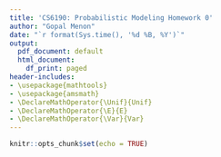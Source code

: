 ```yaml
---
title: 'CS6190: Probabilistic Modeling Homework 0'
author: "Gopal Menon"
date: "`r format(Sys.time(), '%d %B, %Y')`"
output:
  pdf_document: default
  html_document:
    df_print: paged
header-includes:
- \usepackage{mathtools}
- \usepackage{amsmath}
- \DeclareMathOperator{\Unif}{Unif}
- \DeclareMathOperator{\E}{E}
- \DeclareMathOperator{\Var}{Var}
---
```


```r
knitr::opts_chunk$set(echo = TRUE)
```
\begin{enumerate}
\item Let $X$ and $Y$ be continuous real-valued random variables. Prove the following:
\begin{enumerate}
\item $E\left[ E\left[X|Y \right]\right] = E\left[ X\right]$

$$
\begin{aligned}
E\left[ E\left[X|Y \right]\right] &= \int_{-\infty}^{\infty}E\left[X|Y=y \right]p_Y(y)dy\\
&= \int_{-\infty}^{\infty}\int_{-\infty}^{\infty}x\;p_{X|Y=y}(x)dx\;p_Y(y)dy\\
&= \int_{-\infty}^{\infty}\int_{-\infty}^{\infty}x\;p_{X|Y=y}(x)p_Y(y)dxdy\\
&= \int_{-\infty}^{\infty}\int_{-\infty}^{\infty}x\;p_{XY}(x, y)dxdy\\
&= \int_{-\infty}^{\infty}x\int_{-\infty}^{\infty}p_{XY}(x, y)dy\;dx\\
&= \int_{-\infty}^{\infty}x\;p_X(x)dx\\
&= E\left[ X\right]
\end{aligned}
$$
Here $p_X(x)$, $p_Y(y)$ and $p_{X|Y=y}(x)$ are the probability density functions for $X$, $Y$, and the conditional probability of $X$ given the value of $Y$. $p_{XY}(x,y)$ is the joint probability distribution function of $X$ and $Y$. I needed to look up the proof \cite{conexp} as I was not aware that the first step shown above could be done and due to this, I was getting an extra $y$ in the final result. The result I got before I looked up the proof was $yE\left[ X \right]$.

\item $Var(X) = E\left[Var(X|Y) \right] + Var(E\left[ X|Y\right])$

$$
\begin{aligned}
E\left[Var(X|Y) \right] + Var(E\left[ X|Y\right]) &= E\left[ E\left[X^2|Y\right] - E\left[X|Y\right] E\left[X|Y\right] \right] \\ &+ E\left[ E\left[X|Y\right] E\left[X|Y\right]\right] - E\left[ E\left[ X|Y \right]\right]E\left[ E\left[ X|Y \right]\right]\\
&= E \left[ E \left[ X^2|Y\right] \right] - E\left[ E\left[X|Y\right] E\left[X|Y\right] \right]\\&+ E\left[ E\left[X|Y\right] E\left[X|Y\right]\right] - E\left[X\right]E\left[X\right]\\
&= E\left[X^2 \right] - E\left[X\right]E\left[X\right]\\
&= Var(X)
\end{aligned}
$$

Before I worked out the solution above, I was using the definition $Var(X) = E\left[X^2\right] - \mu_X^2$ and that did not help. After I realized that $\mu_X = E\left[X\right]$, the solution fell in place.
\end{enumerate}

\item Consider random variables $X$ and $Y$ with joint pdf
$$
    p(x,y)= 
\begin{dcases}
    x+y,& \text{for } 0\leq x \leq 1, \text{and } 0\leq y \leq 1\\
    0,              & \text{otherwise}
\end{dcases}
$$
\begin{enumerate}

\item What is the marginal pdf $p(x)$?
$$
\begin{aligned}
p(x) &=  \int_{-\infty}^{\infty}p(x,y)dy\\
&=\begin{dcases}
    \int_0^1(x+y)dy, \text{for } 0\leq x \leq 1\\
    0,               \text{otherwise}
\end{dcases}\\
&= \begin{dcases}
   \left(xy +\frac{1}{2}y^2 \right)\Big|_0^1, \text{for } 0\leq x \leq 1\\
    0,               \text{otherwise}
\end{dcases}\\
&=\begin{dcases}
    x+\frac{1}{2}, \text{for } 0\leq x \leq 1\\
    0,               \text{otherwise}
\end{dcases}\\
\end{aligned}
$$

\item What is the conditional pdf $p(y|x)$?

$$
\begin{aligned}
p(y|x) &= \frac{p(x,y)}{p(x)}\\
 &=\begin{dcases}
    \frac{x+y}{x+\frac{1}{2}}, \text{for } 0\leq x \leq 1, \text{and } 0\leq y \leq 1\\
    0,               \text{otherwise}
\end{dcases}
\end{aligned}
$$

\item What is the conditional expectation $E\left[Y|X\right]$?
$$
\begin{aligned}
E\left[Y|X\right] &= \int_{-\infty}^{\infty}p_{Y|X}(y)dy\\
 &=\begin{dcases}
    \int_{0}^{1}\frac{x+y}{x+\frac{1}{2}}dy, \text{for } 0\leq x \leq 1\\
    0,               \text{otherwise}
\end{dcases}\\
 &=\begin{dcases}
    \frac{xy+\frac{1}{2}y^2}{x+\frac{1}{2}}\Big|_0^1, \text{for } 0\leq x \leq 1\\
    0,               \text{otherwise}
\end{dcases}\\
 &=\begin{dcases}
    \frac{x+\frac{1}{2}}{x+\frac{1}{2}}, \text{for } 0\leq x \leq 1\\
    0,               \text{otherwise}
\end{dcases}\\
 &=\begin{dcases}
    1, \text{for } 0\leq x \leq 1\\
    0,               \text{otherwise}
\end{dcases}
\end{aligned}
$$
\item What is the covariance $Cov(X,Y)$?

$$
\begin{aligned}
Cov(X,Y) &= E\left[XY\right] - E\left[X\right]E\left[Y\right]\\\\
E\left[XY\right] &= \int_{-\infty}^{\infty}\int_{-\infty}^{\infty}xyp(x,y)dxdy\\
&= \int_{-\infty}^{\infty}x\int_{-\infty}^{\infty}yp(x,y)dydx\\
\end{aligned}
$$
$$
\begin{aligned}
\int_{-\infty}^{\infty}yp(x,y)dy &= \begin{dcases}
      \int_0^1 y(x+y)dy, \text{for } 0\leq x \leq 1, \text{and } 0\leq y \leq 1\\
    0,               \text{otherwise}
\end{dcases}\\
&= \begin{dcases}
      \int_0^1 (xy+y^2)dy, \text{for } 0\leq x \leq 1, \text{and } 0\leq y \leq 1\\
    0,               \text{otherwise}
\end{dcases}\\
&= \begin{dcases}
      \frac{1}{2}xy^2+\frac{1}{3}y^3\Big|_0^1, \text{for } 0\leq x \leq 1, \text{and } 0\leq y \leq 1\\
    0,               \text{otherwise}
\end{dcases}\\
&= \begin{dcases}
      \frac{1}{2}x+\frac{1}{3}, \text{for } 0\leq x \leq 1, \text{and } 0\leq y \leq 1\\
    0,               \text{otherwise}
\end{dcases}\\
\end{aligned}
$$
$$
\begin{aligned}
\int_{-\infty}^{\infty}x\int_{-\infty}^{\infty}yp(x,y)dydx &= \begin{dcases}
      \int_0^1 x\left(\frac{1}{2}x+\frac{1}{3}\right)dx, \text{for } 0\leq x \leq 1, \text{and } 0\leq y \leq 1\\
    0,               \text{otherwise}
\end{dcases}\\
&= \begin{dcases}
      \int_0^1 \left(\frac{1}{2}x^2+\frac{1}{3}x\right)dx, \text{for } 0\leq x \leq 1, \text{and } 0\leq y \leq 1\\
    0,               \text{otherwise}
\end{dcases}\\
&= \begin{dcases}
      \left(\frac{1}{2}\frac{1}{3}x^3+\frac{1}{3}\frac{1}{2}x^2\right)\Big|_0^1, \text{for } 0\leq x \leq 1, \text{and } 0\leq y \leq 1\\
    0,               \text{otherwise}
\end{dcases}\\
&= \begin{dcases}
      \left(\frac{1}{6}+\frac{1}{6}\right), \text{for } 0\leq x \leq 1, \text{and } 0\leq y \leq 1\\
    0,               \text{otherwise}
\end{dcases}\\
&= \begin{dcases}
      \frac{1}{3}, \text{for } 0\leq x \leq 1, \text{and } 0\leq y \leq 1\\
    0,               \text{otherwise}
\end{dcases}\\
&= E\left[XY\right]\\
\end{aligned}
$$
$$
\begin{aligned}
E\left[X\right] &= \int_{-\infty}^{\infty}xp(x)dx\\
&= \begin{dcases}
      \int_{-\infty}^{\infty}x \left(x+\frac{1}{2}\right)dx, \text{for } 0\leq x \leq 1, \text{and } 0\leq y \leq 1\\
    0,               \text{otherwise}
\end{dcases}\\
&= \begin{dcases}
      \int_{-\infty}^{\infty} \left(x^2+\frac{1}{2}x\right)dx, \text{for } 0\leq x \leq 1, \text{and } 0\leq y \leq 1\\
    0,               \text{otherwise}
\end{dcases}\\
&= \begin{dcases}
      \left(\frac{1}{3}x^3 +\frac{1}{2}\frac{1}{2}x^2\right)\Big|_0^1, \text{for } 0\leq x \leq 1, \text{and } 0\leq y \leq 1\\
    0,               \text{otherwise}
\end{dcases}\\
&= \begin{dcases}
      \frac{1}{3} +\frac{1}{4}, \text{for } 0\leq x \leq 1, \text{and } 0\leq y \leq 1\\
    0,               \text{otherwise}
\end{dcases}\\
&= \begin{dcases}
      \frac{7}{12}, \text{for } 0\leq x \leq 1, \text{and } 0\leq y \leq 1\\
    0,               \text{otherwise}
\end{dcases}\\
\end{aligned}
$$
$$
\begin{aligned}
p(y) &= \int_{-\infty}^{\infty}p(x,y)dx\\
&=\begin{dcases}
    \int_0^1(x+y)dx, \text{for } 0\leq x \leq 1, \text{and } 0\leq y \leq 1\\
    0,               \text{otherwise}
\end{dcases}\\
&= \begin{dcases}
   \left(\frac{1}{2}x^2 + yx\right)\Big|_0^1, \text{for } 0\leq x \leq 1, \text{and } 0\leq y \leq 1\\
    0,               \text{otherwise}
\end{dcases}\\
&=\begin{dcases}
    y+\frac{1}{2}, \text{for } 0\leq x \leq 1, \text{and } 0\leq y \leq 1\\
    0,               \text{otherwise}
\end{dcases}\\\end{aligned}
$$

$$
\begin{aligned}
E\left[Y\right] &= \int_{-\infty}^{\infty}yp(y)dy\\
&= \begin{dcases}
      \int_{-\infty}^{\infty}y \left(y+\frac{1}{2}\right)dy, \text{for } 0\leq x \leq 1, \text{and } 0\leq y \leq 1\\
    0,               \text{otherwise}
\end{dcases}\\
&= \begin{dcases}
      \int_{-\infty}^{\infty} \left(y^2+\frac{1}{2}y\right)dy, \text{for } 0\leq x \leq 1, \text{and } 0\leq y \leq 1\\
    0,               \text{otherwise}
\end{dcases}\\
&= \begin{dcases}
      \left(\frac{1}{3}y^3 +\frac{1}{2}\frac{1}{2}y^2\right)\Big|_0^1, \text{for } 0\leq x \leq 1, \text{and } 0\leq y \leq 1\\
    0,               \text{otherwise}
\end{dcases}\\
&= \begin{dcases}
      \frac{1}{3} +\frac{1}{4}, \text{for } 0\leq x \leq 1, \text{and } 0\leq y \leq 1\\
    0,               \text{otherwise}
\end{dcases}\\
&= \begin{dcases}
      \frac{7}{12}, \text{for } 0\leq x \leq 1, \text{and } 0\leq y \leq 1\\
    0,               \text{otherwise}
\end{dcases}\\
\end{aligned}\\
$$
$$
\begin{aligned}
Cov(X,Y) &= E\left[XY\right] - E\left[X\right]E\left[Y\right]\\
&= \begin{dcases}
      \frac{1}{3} - \frac{7}{12}\frac{7}{12}, \text{for } 0\leq x \leq 1, \text{and } 0\leq y \leq 1\\
    0,               \text{otherwise}
\end{dcases}\\
&= \begin{dcases}
      \frac{48}{144} - \frac{49}{144}, \text{for } 0\leq x \leq 1, \text{and } 0\leq y \leq 1\\
    0,               \text{otherwise}
\end{dcases}\\
&= \begin{dcases}
     -\frac{1}{144}, \text{for } 0\leq x \leq 1, \text{and } 0\leq y \leq 1\\
    0,               \text{otherwise}
\end{dcases}\\
\end{aligned}
$$

\end{enumerate}

\item Let $X \sim Exp(\lambda)$, i.e., the exponential distribution with pdf $p(x) = \lambda exp(-\lambda x)$. Let $Y = \sqrt{X}$.

\begin{enumerate}

\item What is the density function $p(y)$?

$$
\begin{aligned}
Y&=\sqrt{X}\\
f(x) &= \sqrt{x}\\
f^{-1}(y) &= y^2\\
p(y) &= \left | \frac{d}{dy}(f^{-1}(y)) \right |p(f^{-1}(y))\\
&= \left | \frac{d}{dy}y^2 \right |p(y^2)\\
&= \begin{dcases}
     2y\lambda exp(-\lambda y^2), \text{for } y \geq 0\\
    0,               \text{otherwise}
\end{dcases}\\
\end{aligned}
$$

\item What is the cdf, $F(y) = P(Y \leq y)$? Verify that $F(0) = 0$ and $F(\infty) = 1$.

The cdf can be found by integrating the pdf.
$$
\begin{aligned}
F(y) &= P(Y \leq y) = \int_0^y 2y \lambda exp(-\lambda y^2)dy\\
\text{Substituting } u &= -\lambda y^2 \text{, we get } dy = -\frac{1}{2 \lambda y}du\\
\int 2y \lambda exp(-\lambda y^2)dy &= \int 2y \lambda exp(u) \times -\frac{1}{2 \lambda y}du\\
&= -\int exp(u) du\\
&= -exp(u)\\
&= -exp(-\lambda y^2)\\
F(y) &= -exp(-\lambda y^2)\Big|_0^y\\
&=-exp(-\lambda y^2) - (-exp(-\lambda 0^2))\\
&=-exp(-\lambda y^2) + 1\\
&= 1-exp(-\lambda y^2)\\
F(0)&=1-exp(-\lambda 0^2)\\
&= 1-1\\
&=0\\
F(\infty)&= 1-exp(-\infty)\\
&=1-0\\
&= 1
\end{aligned}
$$
\item What is the quantile function $F^{-1}$?

If $q_p$ is the quantile value given by the quantile function $F^{-1}(q_p)$, based on the cdf above:

$$
\begin{aligned}
q_p &=1-exp(-\lambda {(F^{-1}(q_p))}^2)\\
exp(-\lambda {(F^{-1}(q_p))}^2) &= 1-q_p\\
-\lambda {(F^{-1}(q_p))}^2 &= \ln(1-q_p)\\
{(F^{-1}(q_p))}^2 &= \frac{-1}{\lambda}\ln(1-q_p)\\
F^{-1}(q_p) &= \sqrt{\frac{-1}{\lambda}\ln(1-q_p)}
\end{aligned}
$$

\item Compute the mean, $E[Y]$, and variance, $Var(Y)$. \textbf{Hint:} Use integration by parts.

$$
\begin{aligned}
E\left[Y\right] &= \int_{-\infty}^{\infty} y p(y) dy\\
&= \int_{0}^{\infty} 2y^2 \lambda exp(-\lambda y^2)dy = \int_{0}^{\infty} x^{\frac{1}{2}}\lambda exp(-\lambda x)\\
\end{aligned}\\
$$
$$
\begin{aligned}
Var(Y) &= E\left[Y^2\right] - E\left[Y\right]E\left[Y\right]\\
\end{aligned}
$$
\end{enumerate}

\item Given a realization $y_1, y_2, \ldots, y_n$ from your random variable $Y$
in the previous problem, what is the maximum likelihood estimate for $\lambda$?

The likelihood function will be
$$
\begin{aligned}
\mathcal{L}(\lambda) &= p_{Y_1, \ldots, Y_n}(y_1, y_2, \ldots, y_n; \lambda)\\
&= \prod_{i=1}^n p_{Y_i}(y_i; \lambda), 
  &\text{assuming $Y_i$ are independently distributed}\\
&= \prod_{i=1}^n \left(2y\lambda exp(-\lambda y_i^2) \right)\\
\ln(\mathcal{L}(\lambda)) = \ell(\lambda) &= \sum_{i=1}^n \ln\left(2y_i\lambda exp(-\lambda y_i^2) \right)\\
&= \sum_{i=1}^n \ln(2y_i) + \sum_{i=1}^n \ln(\lambda) - \sum_{i=1}^n \lambda y_i^2\\
\end{aligned}
$$
In order to find the maximum likelihood, we can find the maximum log likelihood since log is a monotonously increasing function. The first term above is a constant and we can find the maximum likelihood by setting the derivative with respect to $\lambda$ of the log likelihood to zero.
$$
\begin{aligned}
\frac{d \ell(\lambda)}{d\lambda} &= \frac{d \sum_{i=1}^n \ln(2y_i)}{d\lambda} + \frac{d \sum_{i=1}^n \ln(\lambda)}{d\lambda} - \frac{d \sum_{i=1}^n \lambda y_i^2}{d\lambda}\\
&= 0 + n\frac{d\ \ln(\lambda)}{d\lambda} - \sum_{i=1}^n y_i^2 \sum_{i=1}^n \frac{d\lambda}{d\lambda}\\
&= n\frac{1}{\lambda} - \sum_{i=1}^n y_i^2 = 0\\
\frac{n}{\lambda} &= \sum_{i=1}^ny_i^2\\
\lambda &= \frac{n}{\sum_{i=1}^ny_i^2}, 
  &\text{which is the maximum likely estimate for $\lambda$.}
\end{aligned}
$$

\end{enumerate}
\section*{R Coding Part}
\begin{enumerate}
\setcounter{enumi}{3}

\item Recall that if $F$ is a cdf and $U \sim \Unif(0,1)$, then $Y = F^{-1}(U)$
will be a random variable with cdf $F$. Write a function that uses this method
to generate $n$ random numbers from the distribution of $Y$ in Problem 3 above
($n$ and $\lambda$ should be parameters to the function).\\ {\bf Hint:} Look at
the {\tt runif} function in R for simulating uniform random varibles.

\begin{enumerate}
\item Generate 10,000 realizations of the random variable $Y$ with $\lambda = 2$.
\item Plot a histogram of these numbers, using the {\tt hist} function with
option {\tt freq = FALSE}.
\item Use the {\tt lines} command to plot the pdf of $Y$ on top.
\item Compute the sample mean and variance of your 10,000 realizations. Do they
roughly match the values for $\E[Y]$ and $\Var(Y)$ you calculated above?
\end{enumerate}

\item Now generate 20 realizations from $Y$ with $\lambda = 2$. Plot the log
likelihood function for this data. Plot a vertical line at the maximum
likelihood estimate for lambda (using the equation you got in Problem 3).

\end{enumerate}
\begin{thebibliography}{9}
 
\bibitem{conexp} 
\textit{Conditional Expectation}, www.statlect.com/fundamentals-of-probability/conditional-expectation.
 
\end{thebibliography}
